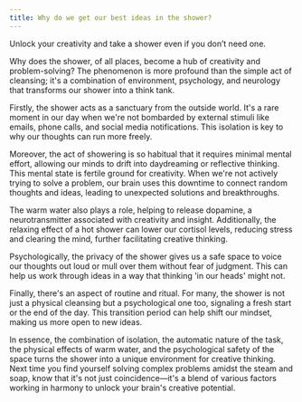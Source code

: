 ```yaml
---
title: Why do we get our best ideas in the shower?
---
```


Unlock your creativity and take a shower even if you don’t need one.

Why does the shower, of all places, become a hub of creativity and problem-solving? The phenomenon is more profound than the simple act of cleansing; it's a combination of environment, psychology, and neurology that transforms our shower into a think tank.

Firstly, the shower acts as a sanctuary from the outside world. It's a rare moment in our day when we're not bombarded by external stimuli like emails, phone calls, and social media notifications. This isolation is key to why our thoughts can run more freely.

Moreover, the act of showering is so habitual that it requires minimal mental effort, allowing our minds to drift into daydreaming or reflective thinking. This mental state is fertile ground for creativity. When we're not actively trying to solve a problem, our brain uses this downtime to connect random thoughts and ideas, leading to unexpected solutions and breakthroughs.

The warm water also plays a role, helping to release dopamine, a neurotransmitter associated with creativity and insight. Additionally, the relaxing effect of a hot shower can lower our cortisol levels, reducing stress and clearing the mind, further facilitating creative thinking.

Psychologically, the privacy of the shower gives us a safe space to voice our thoughts out loud or mull over them without fear of judgment. This can help us work through ideas in a way that thinking 'in our heads' might not.

Finally, there's an aspect of routine and ritual. For many, the shower is not just a physical cleansing but a psychological one too, signaling a fresh start or the end of the day. This transition period can help shift our mindset, making us more open to new ideas.

In essence, the combination of isolation, the automatic nature of the task, the physical effects of warm water, and the psychological safety of the space turns the shower into a unique environment for creative thinking. Next time you find yourself solving complex problems amidst the steam and soap, know that it's not just coincidence—it's a blend of various factors working in harmony to unlock your brain's creative potential.
